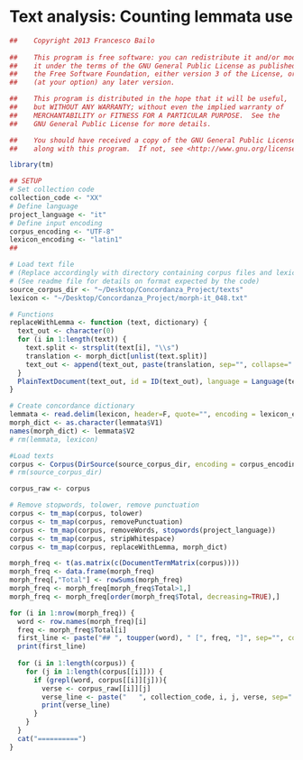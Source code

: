 Text analysis: Counting lemmata use
========================================================

```r
##    Copyright 2013 Francesco Bailo
    
##    This program is free software: you can redistribute it and/or modify
##    it under the terms of the GNU General Public License as published by
##    the Free Software Foundation, either version 3 of the License, or
##    (at your option) any later version.

##    This program is distributed in the hope that it will be useful,
##    but WITHOUT ANY WARRANTY; without even the implied warranty of
##    MERCHANTABILITY or FITNESS FOR A PARTICULAR PURPOSE.  See the
##    GNU General Public License for more details.

##    You should have received a copy of the GNU General Public License
##    along with this program.  If not, see <http://www.gnu.org/licenses/>.
```    
    

```r
library(tm)

## SETUP 
# Set collection code
collection_code <- "XX"
# Define language 
project_language <- "it"
# Define input encoding
corpus_encoding <- "UTF-8"
lexicon_encoding <- "latin1"
## 

# Load text file 
# (Replace accordingly with directory containing corpus files and lexicon)
# (See readme file for details on format expected by the code)
source_corpus_dir <- "~/Desktop/Concordanza_Project/texts"
lexicon <- "~/Desktop/Concordanza_Project/morph-it_048.txt"

# Functions
replaceWithLemma <- function (text, dictionary) {
  text_out <- character(0)
  for (i in 1:length(text)) {
    text.split <- strsplit(text[i], "\\s")
    translation <- morph_dict[unlist(text.split)]
    text_out <- append(text_out, paste(translation, sep="", collapse=" "))
  }
  PlainTextDocument(text_out, id = ID(text_out), language = Language(text_out))
}

# Create concordance dictionary
lemmata <- read.delim(lexicon, header=F, quote="", encoding = lexicon_encoding)
morph_dict <- as.character(lemmata$V1)
names(morph_dict) <- lemmata$V2
# rm(lemmata, lexicon)

#Load texts
corpus <- Corpus(DirSource(source_corpus_dir, encoding = corpus_encoding), readerControl = list(language = project_language))
# rm(source_corpus_dir)

corpus_raw <- corpus

# Remove stopwords, tolower, remove punctuation
corpus <- tm_map(corpus, tolower)
corpus <- tm_map(corpus, removePunctuation)
corpus <- tm_map(corpus, removeWords, stopwords(project_language))
corpus <- tm_map(corpus, stripWhitespace)
corpus <- tm_map(corpus, replaceWithLemma, morph_dict)

morph_freq <- t(as.matrix(c(DocumentTermMatrix(corpus))))
morph_freq <- data.frame(morph_freq)
morph_freq[,"Total"] <- rowSums(morph_freq)
morph_freq <- morph_freq[morph_freq$Total>1,]
morph_freq <- morph_freq[order(morph_freq$Total, decreasing=TRUE),]
```

```r
for (i in 1:nrow(morph_freq)) {
  word <- row.names(morph_freq)[i]
  freq <- morph_freq$Total[i]
  first_line <- paste("## ", toupper(word), " [", freq, "]", sep="", collapse=" ")
  print(first_line)
  
  for (i in 1:length(corpus)) {
    for (j in 1:length(corpus[[i]])) {
      if (grepl(word, corpus[[i]][j])){
        verse <- corpus_raw[[i]][j]
        verse_line <- paste("   ", collection_code, i, j, verse, sep=" ", collapse=" ")
        print(verse_line)
      }
    }
  }
  cat("==========")
}
```